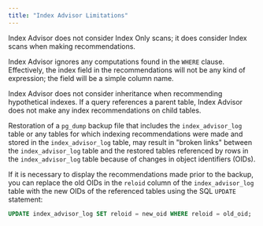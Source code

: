 ```yaml
---
title: "Index Advisor Limitations"
---
```


<div id="index_advisor_limitations" class="registered_link"></div>

Index Advisor does not consider Index Only scans; it does consider Index scans when making recommendations.

Index Advisor ignores any computations found in the `WHERE` clause. Effectively, the index field in the recommendations will not be any kind of expression; the field will be a simple column name.

Index Advisor does not consider inheritance when recommending hypothetical indexes. If a query references a parent table, Index Advisor does not make any index recommendations on child tables.

Restoration of a `pg_dump` backup file that includes the `index_advisor_log` table or any tables for which indexing recommendations were made and stored in the `index_advisor_log` table, may result in "broken links" between the `index_advisor_log` table and the restored tables referenced by rows in the `index_advisor_log` table because of changes in object identifiers (OIDs).

If it is necessary to display the recommendations made prior to the backup, you can replace the old OIDs in the `reloid` column of the `index_advisor_log` table with the new OIDs of the referenced tables using the SQL `UPDATE` statement:

```sql
UPDATE index_advisor_log SET reloid = new_oid WHERE reloid = old_oid;
```
